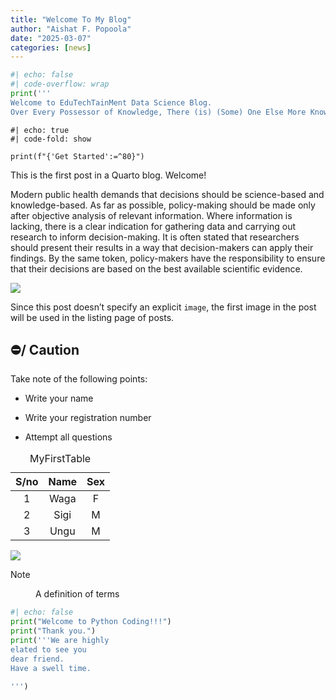 ```yaml
---
title: "Welcome To My Blog"
author: "Aishat F. Popoola"
date: "2025-03-07"
categories: [news]
---
```


```python
#| echo: false
#| code-overflow: wrap
print('''
Welcome to EduTechTainMent Data Science Blog.
Over Every Possessor of Knowledge, There (is) (Some) One Else More Knowledgeable!!!''')

```

```.python
#| echo: true
#| code-fold: show

print(f"{'Get Started':=^80}")

```

This is the first post in a Quarto blog. Welcome!

Modern public health demands that decisions should be science-based and knowledge-based. As far as possible, policy-making should be made only after objective analysis of relevant information. Where information is lacking, there is a clear indication for gathering data and carrying out research to inform decision-making. It is often stated that researchers should present their results in a way that decision-makers can apply their findings. By the same token, policy-makers have the responsibility to ensure that their decisions are based on the best available scientific evidence.

![](thumbnail.jpg)

Since this post doesn't specify an explicit `image`, the first image in the post will be used in the listing page of posts.

::: callout-caution
## ⛔/ Caution

Take note of the following points:

-   Write your name

-   Write your registration number

-   Attempt all questions
:::

| S/no | Name | Sex |
|:----:|:----:|:---:|
|  1   | Waga |  F  |
|  2   | Sigi |  M  |
|  3   | Ungu |  M  |

: MyFirstTable

![](/assets/001b.gif){fig-alt="MyGif" fig-align="center"}

Note

:   A definition of terms

```python
#| echo: false
print("Welcome to Python Coding!!!")
print("Thank you.")
print('''We are highly
elated to see you
dear friend.
Have a swell time.

''')
```